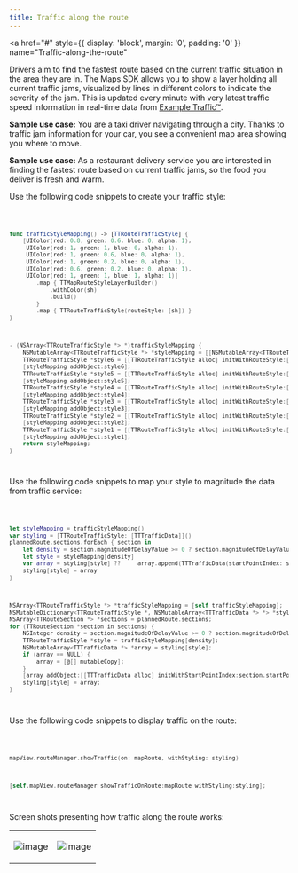 ```yaml
---
title: Traffic along the route
---
```


<a
  href="#"
  style={{ display: 'block', margin: '0', padding: '0' }}
  name="Traffic-along-the-route"
></a>

Drivers aim to find the fastest route based on the current traffic situation in the area they are
in. The Maps SDK allows you to show a layer holding all current traffic jams, visualized by lines in
different colors to indicate the severity of the jam. This is updated every minute with very latest
traffic speed information in real-time data
from [Example Traffic™](https://www.Example.com/products/real-time-traffic/).

**Sample use case:** You are a taxi driver navigating through a city. Thanks to traffic jam
information for your car, you see a convenient map area showing you where to move.

**Sample use case:** As a restaurant delivery service you are interested in finding the fastest
route based on current traffic jams, so the food you deliver is fresh and warm.

Use the following code snippets to create your traffic style:

<Code>

```swift
func trafficStyleMapping() -> [TTRouteTrafficStyle] {
    [UIColor(red: 0.8, green: 0.6, blue: 0, alpha: 1),
     UIColor(red: 1, green: 1, blue: 0, alpha: 1),
     UIColor(red: 1, green: 0.6, blue: 0, alpha: 1),
     UIColor(red: 1, green: 0.2, blue: 0, alpha: 1),
     UIColor(red: 0.6, green: 0.2, blue: 0, alpha: 1),
     UIColor(red: 1, green: 1, blue: 1, alpha: 1)]
        .map { TTMapRouteStyleLayerBuilder()
            .withColor(sh)
            .build()
        }
        .map { TTRouteTrafficStyle(routeStyle: [sh]) }
}
```

```objectivec
- (NSArray<TTRouteTrafficStyle *> *)trafficStyleMapping {
    NSMutableArray<TTRouteTrafficStyle *> *styleMapping = [[NSMutableArray<TTRouteTrafficStyle *> alloc] init]
    TTRouteTrafficStyle *style6 = [[TTRouteTrafficStyle alloc] initWithRouteStyle:[NSArray arrayWithObject:[[[[TTMapRouteStyleLayerBuilder alloc] init] withColor:[[UIColor alloc] initWithRed:0.8 green:0.6 blue:0.0 alpha:1.0]] build]]];
    [styleMapping addObject:style6];
    TTRouteTrafficStyle *style5 = [[TTRouteTrafficStyle alloc] initWithRouteStyle:[NSArray arrayWithObject:[[[[TTMapRouteStyleLayerBuilder alloc] init] withColor:[[UIColor alloc] initWithRed:1.0 green:1.0 blue:0.0 alpha:1.0]] build]]];
    [styleMapping addObject:style5];
    TTRouteTrafficStyle *style4 = [[TTRouteTrafficStyle alloc] initWithRouteStyle:[NSArray arrayWithObject:[[[[TTMapRouteStyleLayerBuilder alloc] init] withColor:[[UIColor alloc] initWithRed:1.0 green:0.6 blue:0.0 alpha:1.0]] build]]];
    [styleMapping addObject:style4];
    TTRouteTrafficStyle *style3 = [[TTRouteTrafficStyle alloc] initWithRouteStyle:[NSArray arrayWithObject:[[[[TTMapRouteStyleLayerBuilder alloc] init] withColor:[[UIColor alloc] initWithRed:1.0 green:0.2 blue:0.0 alpha:1.0]] build]]];
    [styleMapping addObject:style3];
    TTRouteTrafficStyle *style2 = [[TTRouteTrafficStyle alloc] initWithRouteStyle:[NSArray arrayWithObject:[[[[TTMapRouteStyleLayerBuilder alloc] init] withColor:[[UIColor alloc] initWithRed:0.6 green:0.2 blue:0.0 alpha:1.0]] build]]];
    [styleMapping addObject:style2];
    TTRouteTrafficStyle *style1 = [[TTRouteTrafficStyle alloc] initWithRouteStyle:[NSArray arrayWithObject:[[[[TTMapRouteStyleLayerBuilder alloc] init] withColor:[[UIColor alloc] initWithRed:1.0 green:1.0 blue:1.0 alpha:1.0]] build]]];
    [styleMapping addObject:style1];
    return styleMapping;
}
```

</Code>

Use the following code snippets to map your style to magnitude the data from traffic service:

<Code>

```swift
let styleMapping = trafficStyleMapping()
var styling = [TTRouteTrafficStyle: [TTTrafficData]]()
plannedRoute.sections.forEach { section in
    let density = section.magnitudeOfDelayValue >= 0 ? section.magnitudeOfDelayValue : 5
    let style = styleMapping[density]
    var array = styling[style] ??     array.append(TTTrafficData(startPointIndex: section.startPointIndexValue, andEndPointIndex: section.endPointIndexValue))
    styling[style] = array
}
```

```objectivec
NSArray<TTRouteTrafficStyle *> *trafficStyleMapping = [self trafficStyleMapping];
NSMutableDictionary<TTRouteTrafficStyle *, NSMutableArray<TTTrafficData *> *> *styling = [@{} mutableCopy];
NSArray<TTRouteSection *> *sections = plannedRoute.sections;
for (TTRouteSection *section in sections) {
    NSInteger density = section.magnitudeOfDelayValue >= 0 ? section.magnitudeOfDelayValue : 5;
    TTRouteTrafficStyle *style = trafficStyleMapping[density];
    NSMutableArray<TTTrafficData *> *array = styling[style];
    if (array == NULL) {
        array = [@[] mutableCopy];
    }
    [array addObject:[[TTTrafficData alloc] initWithStartPointIndex:section.startPointIndexValue andEndPointIndex:section.endPointIndexValue]];
    styling[style] = array;
}
```

</Code>

Use the following code snippets to display traffic on the route:

<Code>

```swift
mapView.routeManager.showTraffic(on: mapRoute, withStyling: styling)
```

```objectivec
[self.mapView.routeManager showTrafficOnRoute:mapRoute withStyling:styling];
```

</Code>

Screen shots presenting how traffic along the route works:

<table>
  <tbody>
    <tr>
      <td>
        <ContentWrapper maxWidth="350px" objectFit="contain">
          <p>
            <img src="../images/TrafficAlongTheRoute1.png" alt="image" />
          </p>
        </ContentWrapper>
      </td>
      <td>
        <ContentWrapper maxWidth="350px" objectFit="contain">
          <p>
            <img src="../images/TrafficAlongTheRoute2.png" alt="image" />
          </p>
        </ContentWrapper>
      </td>
    </tr>
  </tbody>
</table>